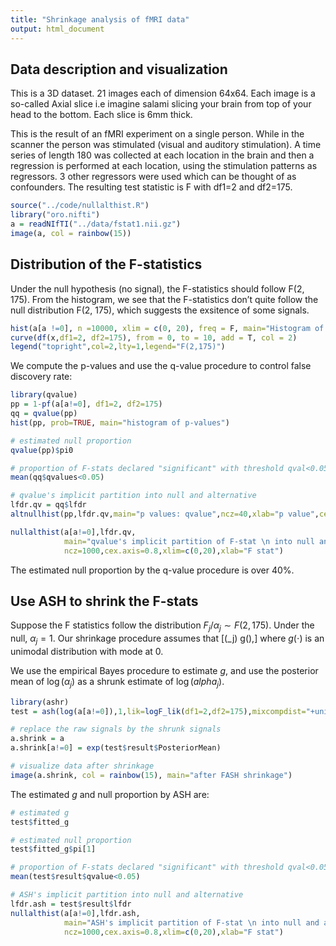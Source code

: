 ```yaml
---
title: "Shrinkage analysis of fMRI data"
output: html_document
---
```


## Data description and visualization
This is a 3D dataset. 21 images each of dimension 64x64.
Each image is a so-called Axial slice i.e imagine salami slicing your brain
from top of your head to the bottom. Each slice is 6mm thick.

This is the result of an fMRI experiment on a single person. While in the
scanner the person was stimulated (visual and auditory stimulation). A time
series of length 180 was collected at each location in the brain and then a
regression is performed at each location, using the stimulation patterns as
regressors. 3 other regressors were used which can be thought of as
confounders. The resulting test statistic is F with df1=2 and df2=175.

```r
source("../code/nullalthist.R")
library("oro.nifti")
a = readNIfTI("../data/fstat1.nii.gz")
image(a, col = rainbow(15))
```

## Distribution of the F-statistics
Under the null hypothesis (no signal), the F-statistics should follow F(2, 175). From the histogram, we see that the F-statistics don't quite follow the null distribution F(2, 175), which suggests the exsitence of some signals.
```r
hist(a[a !=0], n =10000, xlim = c(0, 20), freq = F, main="Histogram of F-stats")
curve(df(x,df1=2, df2=175), from = 0, to = 10, add = T, col = 2)
legend("topright",col=2,lty=1,legend="F(2,175)")
```

We compute the p-values and use the q-value procedure to control false discovery rate:
```r
library(qvalue)
pp = 1-pf(a[a!=0], df1=2, df2=175)
qq = qvalue(pp)
hist(pp, prob=TRUE, main="histogram of p-values")

# estimated null proportion
qvalue(pp)$pi0

# proportion of F-stats declared "significant" with threshold qval<0.05
mean(qq$qvalues<0.05)

# qvalue's implicit partition into null and alternative
lfdr.qv = qq$lfdr
altnullhist(pp,lfdr.qv,main="p values: qvalue",ncz=40,xlab="p value",cex.axis=0.8)

nullalthist(a[a!=0],lfdr.qv,
            main="qvalue's implicit partition of F-stat \n into null and alternative",
            ncz=1000,cex.axis=0.8,xlim=c(0,20),xlab="F stat")
```

The estimated null proportion by the q-value procedure is over 40%.

## Use ASH to shrink the F-stats
Suppose the F statistics follow the distribution $F_j/\alpha_j \sim F(2,175)$. Under the null, $\alpha_j=1$. Our shrinkage procedure assumes that 
\[\log(\alpha_j) \sim g(\cdot),\]
where $g(\cdot)$ is an unimodal distribution with mode at 0.

We use the empirical Bayes procedure to estimate $g$, and use the posterior mean of $\log(\alpha_j)$ as a shrunk estimate of $\log(alpha_j)$. 

```r
library(ashr)
test = ash(log(a[a!=0]),1,lik=logF_lik(df1=2,df2=175),mixcompdist="+uniform")

# replace the raw signals by the shrunk signals
a.shrink = a
a.shrink[a!=0] = exp(test$result$PosteriorMean)

# visualize data after shrinkage
image(a.shrink, col = rainbow(15), main="after FASH shrinkage")
```

The estimated $g$ and null proportion by ASH are:
```r
# estimated g
test$fitted_g

# estimated null proportion
test$fitted_g$pi[1]

# proportion of F-stats declared "significant" with threshold qval<0.05
mean(test$result$qvalue<0.05)

# ASH's implicit partition into null and alternative
lfdr.ash = test$result$lfdr
nullalthist(a[a!=0],lfdr.ash,
            main="ASH's implicit partition of F-stat \n into null and alternative",
            ncz=1000,cex.axis=0.8,xlim=c(0,20),xlab="F stat")
```

